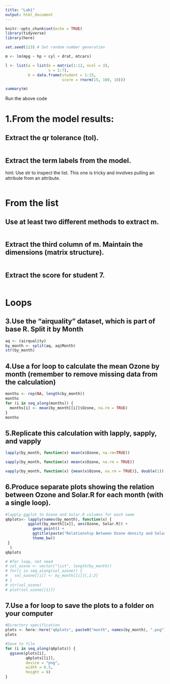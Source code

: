 ```yaml
---
title: "Lab1"
output: html_document
---
```


```r
knitr::opts_chunk$set(echo = TRUE)
library(tidyverse)
library(here)
```



```r
set.seed(123) # Set random number generation

m <- lm(mpg ~ hp + cyl + drat, mtcars)

l <- list(a = list(m = matrix(1:12, ncol = 3),
              	   v = 1:7),
          b = data.frame(student = 1:15,
                         score = rnorm(15, 100, 10)))

summary(m)
```

Run the above code

# 1.From the model results:

## Extract the qr tolerance (tol).

```r

```

## Extract the term labels from the model.
hint: Use str to inspect the list. This one is tricky and involves pulling an attribute from an attribute.

```r

```

# From the list

## Use at least two different methods to extract m.

```r


```

## Extract the third column of m. Maintain the dimensions (matrix structure).

```r

```

## Extract the score for student 7.

```r

```


# **Loops**

## 3.Use the “airquality” dataset, which is part of base R. Split it by Month
```r
aq <- (airquality)
by_month <- split(aq, aq$Month)
str(by_month)
```

## 4.Use a for loop to calculate the mean Ozone by month (remember to remove missing data from the calculation)

```r
months <- rep(NA, length(by_month))
months
for (i in seq_along(months)) {
  months[i] <- mean(by_month[[i]]$Ozone, na.rm = TRUE)
}
months
```
## 5.Replicate this calculation with lapply, sapply, and vapply

```r
lapply(by_month, function(x) mean(x$Ozone, na.rm=TRUE))

sapply(by_month, function(x) mean(x$Ozone, na.rm = TRUE))

vapply(by_month, function(x) {mean(x$Ozone, na.rm = TRUE)}, double(1))
```

## 6.Produce separate plots showing the relation between Ozone and Solar.R for each month (with a single loop).

```r
#lapply ggplot to Ozone and Solar.R columns for each name
q6plots<- lapply(names(by_month), function(x) {
          ggplot(by_month[[x]], aes(Ozone, Solar.R)) +
            geom_point() +
            ggtitle(paste("Relationship Between Ozone density and Solar radiation \nfor month", names(by_month[x]))) +
            theme_bw()
 }
  )
q6plots

# #for loop, not need
# sol_ozone <- vector("list", length(by_month))
# for(i in seq_along(sol_ozone)) {
#   sol_ozone[[i]] <- by_month[[i]][,1:2]
# }
# str(sol_ozone)
# plot(sol_ozone[[1]])


```

## 7.Use a for loop to save the plots to a folder on your computer

```r
#Directory specification
plots <- here::here("q6plots", paste0("month", names(by_month), ".png"))
plots

#Save to file
for (i in seq_along(q6plots)) {
  ggsave(plots[i],
         q6plots[[i]],
         device = "png",
         width = 6.5,
         height = 8)
}
```